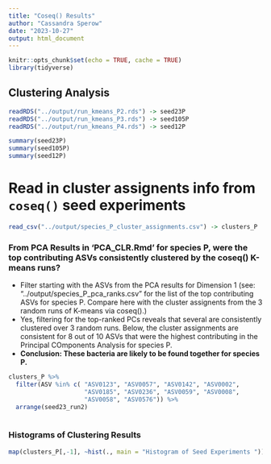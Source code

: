 ```yaml
---
title: "Coseq() Results"
author: "Cassandra Sperow"
date: "2023-10-27"
output: html_document
---
```


```r
knitr::opts_chunk$set(echo = TRUE, cache = TRUE)
library(tidyverse)
```

## Clustering Analysis

```r
readRDS("../output/run_kmeans_P2.rds") -> seed23P
readRDS("../output/run_kmeans_P3.rds") -> seed105P
readRDS("../output/run_kmeans_P4.rds") -> seed12P

```


```r
summary(seed23P)
summary(seed105P)
summary(seed12P)
```

# Read in cluster assignents info from ```coseq()``` seed experiments
```r
read_csv("../output/species_P_cluster_assignments.csv") -> clusters_P
```

### From PCA Results in 'PCA_CLR.Rmd' for species P, were the top contributing ASVs consistently clustered by the coseq() K-means runs?
- Filter starting with the ASVs from the PCA results for Dimension 1 (see: "../output/species_P_pca_ranks.csv" for the list of the top contributing ASVs for species P. Compare here with the cluster assignents from the 3 random runs of K-means via coseq().)
- Yes, filtering for the top-ranked PCs reveals that several are consistently clustered over 3 random runs. Below, the cluster assignments are consistent for 8 out of 10 ASVs that were the highest contributing in the Principal COmponents Analysis for species P. 
- **Conclusion: These bacteria are likely to be found together for species P.** 
```r
clusters_P %>% 
  filter(ASV %in% c( "ASV0123", "ASV0057", "ASV0142", "ASV0002", 
                     "ASV0185", "ASV0236", "ASV0059", "ASV0008", 
                     "ASV0058", "ASV0576")) %>% 
  arrange(seed23_run2)
  
```



### Histograms of Clustering Results
```r
map(clusters_P[,-1], ~hist(., main = "Histogram of Seed Experiments "))  
```


```r
```


```r
```

